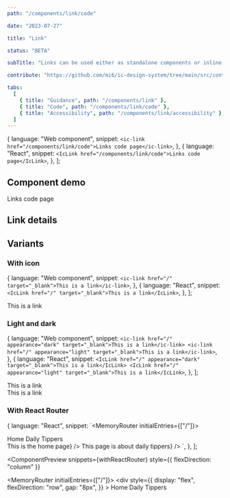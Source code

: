 ```yaml
---
path: "/components/link/code"

date: "2023-07-27"

title: "Link"

status: "BETA"

subTitle: "Links can be used either as standalone components or inline with text."

contribute: "https://github.com/mi6/ic-design-system/tree/main/src/content/structured/components/link"

tabs:
  [
    { title: "Guidance", path: "/components/link" },
    { title: "Code", path: "/components/link/code" },
    { title: "Accessibility", path: "/components/link/accessibility" },
  ]
---
```




  {
    language: "Web component",
    snippet: `<ic-link href="/components/link/code">Links code page</ic-link>`,
  },
  {
    language: "React",
    snippet: `<IcLink href="/components/link/code">Links code page</IcLink>`,
  },
];

## Component demo

<ComponentPreview snippets={snippets}>
  <IcLink href="/components/link/code">Links code page</IcLink>
</ComponentPreview>

## Link details

<ComponentDetails component="ic-link" />

## Variants

### With icon

  {
    language: "Web component",
    snippet: `<ic-link href="/" target="_blank">This is a link</ic-link>`,
  },
  {
    language: "React",
    snippet: `<IcLink href="/" target="_blank">This is a link</IcLink>`,
  },
];

<ComponentPreview snippets={snippetsIcon}>
  <IcLink href="/" target="_blank">
    This is a link
  </IcLink>
</ComponentPreview>

### Light and dark

  {
    language: "Web component",
    snippet: `<ic-link href="/" appearance="dark" target="_blank">This is a link</ic-link>
<ic-link href="/" appearance="light" target="_blank">This is a link</ic-link>`,
  },
  {
    language: "React",
    snippet: `<IcLink href="/" appearance="dark" target="_blank">This is a link</IcLink>
<IcLink href="/" appearance="light" target="_blank">This is a link</IcLink>`,
  },
];

<ComponentPreview snippets={snippetsLightDark}>
  <div
    style={{
      padding: "8px",
    }}
  >
    <IcLink href="/" appearance="dark" target="_blank">
      This is a link
    </IcLink>
  </div>
  <div
    style={{
      background: "#333333",
      padding: "8px",
    }}
  >
    <IcLink href="/" appearance="light" target="_blank">
      This is a link
    </IcLink>
  </div>
</ComponentPreview>

### With React Router

  {
    language: "React",
    snippet: `<MemoryRouter initialEntries={["/"]}>
  <div style={{display: "flex", flexDirection: "row", gap: "8px"}}>
    <IcLink>
      <NavLink to="/" slot="router-item">Home</NavLink>
    </IcLink>
    <IcLink>
      <NavLink to="/daily-tippers" slot="router-item">Daily Tippers</NavLink>
    </IcLink>
  </div>
  <IcSectionContainer>
    <Routes>
      <Route path="/" element={() => <IcTypography>This is the home page</IcTypography>} />
      <Route path="/daily-tippers" element={() => <IcTypography>This page is about daily tippers</IcTypography>} />
    </Routes>
  </IcSectionContainer>
</MemoryRouter>
    `,
  },
];

<ComponentPreview
  snippets={withReactRouter}
  style={{ flexDirection: "column" }}
>
  <MemoryRouter initialEntries={["/"]}>
    <div
      style={{
        display: "flex",
        flexDirection: "row",
        gap: "8px",
      }}
    >
      <IcLink>
        <NavLink to="/" slot="router-item">
          Home
        </NavLink>
      </IcLink>
      <IcLink>
        <NavLink to="/daily-tippers" slot="router-item">
          Daily Tippers
        </NavLink>
      </IcLink>
    </div>
  </MemoryRouter>
</ComponentPreview>
